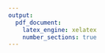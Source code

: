 ```yaml
---
output:
  pdf_document:
    latex_engine: xelatex
    number_sections: true
---
```


\graphicspath{ {Input/} }

\pagenumbering{gobble}

\begin{centering}

\vspace*{2cm}
  \Huge\textbf{Prediction of Animal Strike on US Commercial Flights}\\
\vspace*{2cm}
  \large\textbf{Final Paper for the CEU MSc in Business Analytics program}

\vfill

\large\textit{Gábor Horváth}

\vspace{1cm}
  \normalsize{June 2017}
  
\includegraphics{CEU_logo_color2}

\end{centering}
